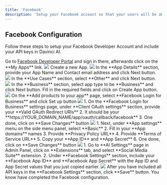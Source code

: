 ```yaml
---
title: 'Facebook'
description: 'Setup your Facebook account so that your users will be able to post on their Facebook accounts via Social Media Suite Extension'
---
```


## Facebook Configuration

Follow these steps to setup your Facebook Developer Account and include your API keys in Davinci AI. 

<Steps>
  <Step title="Step 1">
    Go to <a href="https://developers.facebook.com/" target="_blank">Facebook Developer Portal</a> and sign in there, afterwards click on the **My Apps** link.
    <img src="/images/extensions/social-media/facebook-1.png" />       
  </Step>
  <Step title="Step 2">
    Create a new App. 
    <img src="/images/extensions/social-media/facebook-2.png" /> 
  </Step>
  <Step title="Step 3">
    In the **App Details** section, provide your App Name and Contact email address and click Next button. 
    <img src="/images/extensions/social-media/facebook-3.png" /> 
  </Step>
   <Step title="Step 4">
    In the **Use Cases** section, select **Other** and click Next button. 
    <img src="/images/extensions/social-media/facebook-4.png" />
  </Step>
   <Step title="Step 5">
    In the **Business** section, select app type to be **Business** and click Next button. Fill in the required fields and click on Create App button. 
    <img src="/images/extensions/social-media/facebook-5.png" />
  </Step>
  <Step title="Step 6">
    On the **Add products to your app** page, select **Facebook Login for Business** and click Set up button  
    <img src="/images/extensions/social-media/facebook-6.png" />
  </Step>
   <Step title="Step 7">
    1. On the **Facebook Login for Business** settings page, under **Client OAuth settings** section, provide your **Valid OAuth Redirect URIs** 
    2. It should be your **https://YOUR_DOMAIN_NAME/app/oauth/callback/facebook**
    3. One done, click on  **Save Changes** button  
    <img src="/images/extensions/social-media/facebook-7.png" />
  </Step>
   <Step title="Step 8">
    1. Next, under **App settings** menu on the side menu panel, select **Basic** 
    2. Fill in your **App domains** names
    3. Provide **Privacy Policy URL**
    4. Provide **Terms of Service URL**
    5. Copy your **App ID** and **App Secret**
    6. One done, click on **Save Changes** button  
    <img src="/images/extensions/social-media/facebook-8.png" />
  </Step>
   <Step title="Step 9">
    1. Go to **AI Settings** page in Admin Panel, click on **Extensions** tab, and select **Social Media Suite** extension. 
    2. Under **Facebook Settings** section, include your **Facebook App ID** and **Facebook App Secret** with the App ID and App Secret values that you just copied earlier. 
    <img src="/images/extensions/social-media/facebook-9.png" /> 
  </Step>
  <Step title="Step 10">
    After you have included all API keys in the **Facebook Settings** section, click **Save** button. 
  </Step>
  <Step title="Step 11">
    You know have completed the Facebook configuration. 
  </Step>
</Steps>
